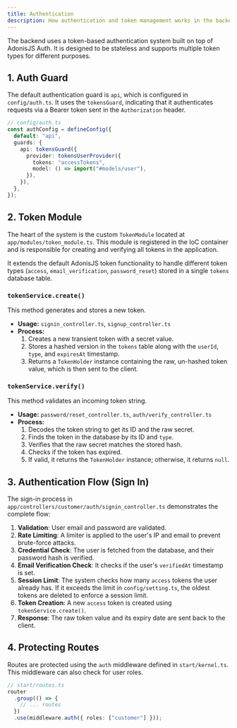```yaml
---
title: Authentication
description: How authentication and token management works in the backend.
---
```


The backend uses a token-based authentication system built on top of AdonisJS Auth. It is designed to be stateless and supports multiple token types for different purposes.

## 1. Auth Guard

The default authentication guard is `api`, which is configured in `config/auth.ts`. It uses the `tokensGuard`, indicating that it authenticates requests via a Bearer token sent in the `Authorization` header.

```typescript
// config/auth.ts
const authConfig = defineConfig({
  default: "api",
  guards: {
    api: tokensGuard({
      provider: tokensUserProvider({
        tokens: "accessTokens",
        model: () => import("#models/user"),
      }),
    }),
  },
});
```

## 2. Token Module

The heart of the system is the custom `TokenModule` located at `app/modules/token_module.ts`. This module is registered in the IoC container and is responsible for creating and verifying all tokens in the application.

It extends the default AdonisJS token functionality to handle different token types (`access`, `email_verification`, `password_reset`) stored in a single `tokens` database table.

### `tokenService.create()`

This method generates and stores a new token.

- **Usage:** `signin_controller.ts`, `signup_controller.ts`
- **Process:**
  1. Creates a new transient token with a secret value.
  2. Stores a hashed version in the `tokens` table along with the `userId`, `type`, and `expiresAt` timestamp.
  3. Returns a `TokenHolder` instance containing the raw, un-hashed token value, which is then sent to the client.

### `tokenService.verify()`

This method validates an incoming token string.

- **Usage:** `password/reset_controller.ts`, `auth/verify_controller.ts`
- **Process:**
  1. Decodes the token string to get its ID and the raw secret.
  2. Finds the token in the database by its ID and `type`.
  3. Verifies that the raw secret matches the stored hash.
  4. Checks if the token has expired.
  5. If valid, it returns the `TokenHolder` instance; otherwise, it returns `null`.

## 3. Authentication Flow (Sign In)

The sign-in process in `app/controllers/customer/auth/signin_controller.ts` demonstrates the complete flow:

1.  **Validation**: User email and password are validated.
2.  **Rate Limiting**: A limiter is applied to the user's IP and email to prevent brute-force attacks.
3.  **Credential Check**: The user is fetched from the database, and their password hash is verified.
4.  **Email Verification Check**: It checks if the user's `verifiedAt` timestamp is set.
5.  **Session Limit**: The system checks how many `access` tokens the user already has. If it exceeds the limit in `config/setting.ts`, the oldest tokens are deleted to enforce a session limit.
6.  **Token Creation**: A new `access` token is created using `tokenService.create()`.
7.  **Response**: The raw token value and its expiry date are sent back to the client.

## 4. Protecting Routes

Routes are protected using the `auth` middleware defined in `start/kernel.ts`. This middleware can also check for user roles.

```typescript
// start/routes.ts
router
  .group(() => {
    // ... routes
  })
  .use(middleware.auth({ roles: ["customer"] }));
```
